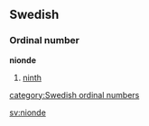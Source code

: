 ==Swedish==
===Ordinal number===
'''nionde'''

#[[ninth]]

[[category:Swedish ordinal numbers]]

[[sv:nionde]]